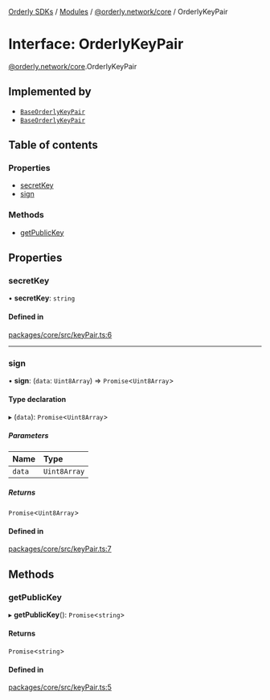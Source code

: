 [Orderly SDKs](./../README) / [Modules](./../modules) / [@orderly.network/core](./../modules/orderly_network_core) / OrderlyKeyPair

# Interface: OrderlyKeyPair

[@orderly.network/core](./../modules/orderly_network_core).OrderlyKeyPair

## Implemented by

- [`BaseOrderlyKeyPair`](./../classes/orderly_network_core.BaseOrderlyKeyPair)
- [`BaseOrderlyKeyPair`](./../classes/orderly_network_core.BaseOrderlyKeyPair)

## Table of contents

### Properties

- [secretKey](./orderly_network_core.OrderlyKeyPair#secretkey)
- [sign](./orderly_network_core.OrderlyKeyPair#sign)

### Methods

- [getPublicKey](./orderly_network_core.OrderlyKeyPair#getpublickey)

## Properties

### secretKey

• **secretKey**: `string`

#### Defined in

[packages/core/src/keyPair.ts:6](https://github.com/OrderlyNetwork/js-sdk/blob/6414be9e/packages/core/src/keyPair.ts#L6)

___

### sign

• **sign**: (`data`: `Uint8Array`) => `Promise`\<`Uint8Array`\>

#### Type declaration

▸ (`data`): `Promise`\<`Uint8Array`\>

##### Parameters

| Name | Type |
| :------ | :------ |
| `data` | `Uint8Array` |

##### Returns

`Promise`\<`Uint8Array`\>

#### Defined in

[packages/core/src/keyPair.ts:7](https://github.com/OrderlyNetwork/js-sdk/blob/6414be9e/packages/core/src/keyPair.ts#L7)

## Methods

### getPublicKey

▸ **getPublicKey**(): `Promise`\<`string`\>

#### Returns

`Promise`\<`string`\>

#### Defined in

[packages/core/src/keyPair.ts:5](https://github.com/OrderlyNetwork/js-sdk/blob/6414be9e/packages/core/src/keyPair.ts#L5)
